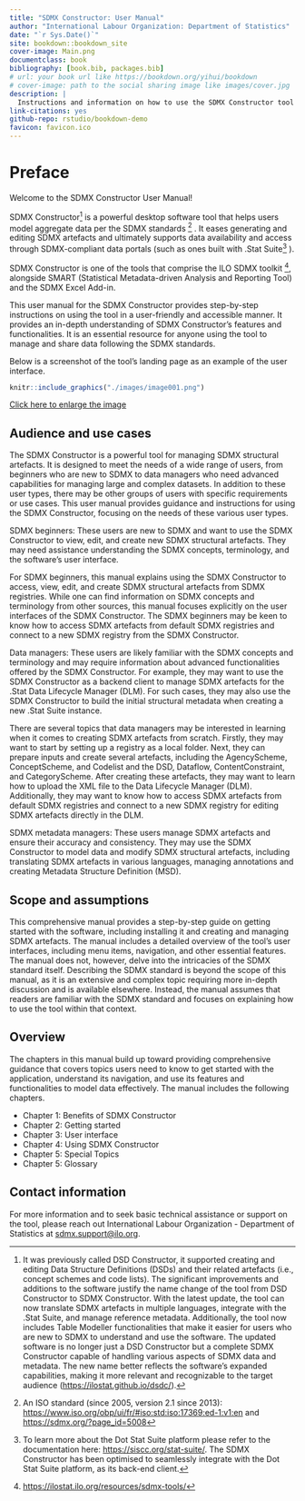 ```yaml
---
title: "SDMX Constructor: User Manual"
author: "International Labour Organization: Department of Statistics"
date: "`r Sys.Date()`"
site: bookdown::bookdown_site
cover-image: Main.png
documentclass: book
bibliography: [book.bib, packages.bib]
# url: your book url like https://bookdown.org/yihui/bookdown
# cover-image: path to the social sharing image like images/cover.jpg
description: |
  Instructions and information on how to use the SDMX Constructor tool
link-citations: yes
github-repo: rstudio/bookdown-demo
favicon: favicon.ico
---
```


# Preface {.unnumbered}

Welcome to the SDMX Constructor User Manual!

SDMX Constructor[^index-1] is a powerful desktop software tool that helps users model aggregate data per the SDMX standards [^index-2] . It eases generating and editing SDMX artefacts and ultimately supports data availability and access through SDMX-compliant data portals (such as ones built with .Stat Suite[^index-3] ).

[^index-1]: It was previously called DSD Constructor, it supported creating and editing Data Structure Definitions (DSDs) and their related artefacts (i.e., concept schemes and code lists). The significant improvements and additions to the software justify the name change of the tool from DSD Constructor to SDMX Constructor. With the latest update, the tool can now translate SDMX artefacts in multiple languages, integrate with the .Stat Suite, and manage reference metadata. Additionally, the tool now includes Table Modeller functionalities that make it easier for users who are new to SDMX to understand and use the software. The updated software is no longer just a DSD Constructor but a complete SDMX Constructor capable of handling various aspects of SDMX data and metadata. The new name better reflects the software's expanded capabilities, making it more relevant and recognizable to the target audience (<https://ilostat.github.io/dsdc/>).

[^index-2]: An ISO standard (since 2005, version 2.1 since 2013): <https://www.iso.org/obp/ui/fr/#iso:std:iso:17369:ed-1:v1:en> and <https://sdmx.org/?page_id=5008>

[^index-3]: To learn more about the Dot Stat Suite platform please refer to the documentation here: <https://siscc.org/stat-suite/>. The SDMX Constructor has been optimised to seamlessly integrate with the Dot Stat Suite platform, as its back-end client.

SDMX Constructor is one of the tools that comprise the ILO SDMX toolkit [^index-4], alongside SMART (Statistical Metadata-driven Analysis and Reporting Tool) and the SDMX Excel Add-in.

[^index-4]: <https://ilostat.ilo.org/resources/sdmx-tools/>

This user manual for the SDMX Constructor provides step-by-step instructions on using the tool in a user-friendly and accessible manner. It provides an in-depth understanding of SDMX Constructor's features and functionalities. It is an essential resource for anyone using the tool to manage and share data following the SDMX standards.

Below is a screenshot of the tool's landing page as an example of the user interface.

```r
knitr::include_graphics("./images/image001.png")
```

[Click here to enlarge the image](images/image001.png)

## Audience and use cases {.unnumbered}

The SDMX Constructor is a powerful tool for managing SDMX structural artefacts. It is designed to meet the needs of a wide range of users, from beginners who are new to SDMX to data managers who need advanced capabilities for managing large and complex datasets. In addition to these user types, there may be other groups of users with specific requirements or use cases. This user manual provides guidance and instructions for using the SDMX Constructor, focusing on the needs of these various user types.

SDMX beginners: These users are new to SDMX and want to use the SDMX Constructor to view, edit, and create new SDMX structural artefacts. They may need assistance understanding the SDMX concepts, terminology, and the software's user interface.

For SDMX beginners, this manual explains using the SDMX Constructor to access, view, edit, and create SDMX structural artefacts from SDMX registries. While one can find information on SDMX concepts and terminology from other sources, this manual focuses explicitly on the user interfaces of the SDMX Constructor. The SDMX beginners may be keen to know how to access SDMX artefacts from default SDMX registries and connect to a new SDMX registry from the SDMX Constructor.

Data managers: These users are likely familiar with the SDMX concepts and terminology and may require information about advanced functionalities offered by the SDMX Constructor. For example, they may want to use the SDMX Constructor as a backend client to manage SDMX artefacts for the .Stat Data Lifecycle Manager (DLM). For such cases, they may also use the SDMX Constructor to build the initial structural metadata when creating a new .Stat Suite instance.

There are several topics that data managers may be interested in learning when it comes to creating SDMX artefacts from scratch. Firstly, they may want to start by setting up a registry as a local folder. Next, they can prepare inputs and create several artefacts, including the AgencyScheme, ConceptScheme, and Codelist and the DSD, Dataflow, ContentConstraint, and CategoryScheme. After creating these artefacts, they may want to learn how to upload the XML file to the Data Lifecycle Manager (DLM). Additionally, they may want to know how to access SDMX artefacts from default SDMX registries and connect to a new SDMX registry for editing SDMX artefacts directly in the DLM.

SDMX metadata managers: These users manage SDMX artefacts and ensure their accuracy and consistency. They may use the SDMX Constructor to model data and modify SDMX structural artefacts, including translating SDMX artefacts in various languages, managing annotations and creating Metadata Structure Definition (MSD).

## Scope and assumptions {.unnumbered}

This comprehensive manual provides a step-by-step guide on getting started with the software, including installing it and creating and managing SDMX artefacts. The manual includes a detailed overview of the tool's user interfaces, including menu items, navigation, and other essential features. The manual does not, however, delve into the intricacies of the SDMX standard itself. Describing the SDMX standard is beyond the scope of this manual, as it is an extensive and complex topic requiring more in-depth discussion and is available elsewhere. Instead, the manual assumes that readers are familiar with the SDMX standard and focuses on explaining how to use the tool within that context.

## Overview {.unnumbered}

The chapters in this manual build up toward providing comprehensive guidance that covers topics users need to know to get started with the application, understand its navigation, and use its features and functionalities to model data effectively. The manual includes the following chapters.

-   Chapter 1: Benefits of SDMX Constructor
-   Chapter 2: Getting started
-   Chapter 3: User interface
-   Chapter 4: Using SDMX Constructor
-   Chapter 5: Special Topics
-   Chapter 5: Glossary

## Contact information {.unnumbered}

For more information and to seek basic technical assistance or support on the tool, please reach out International Labour Organization - Department of Statistics at [sdmx.support\@ilo.org](mailto:sdmx.support@ilo.org){.email}.
